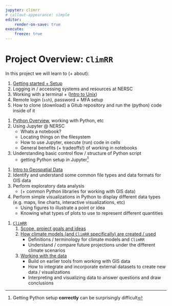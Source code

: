 ```yaml
---
jupyter: climrr
# callout-appearance: simple
editor:
    render-on-save: true
execute:
    freeze: true
---
```


# Project Overview: `ClimRR`

In this project we will learn to (+ about):

::: {.callout title="Systems @ NERSC" collapse="false" style="width:100%;"}

1. [Getting started + Setup](./00-GettingStarted/1-setup.qmd)
1. Logging in / accessing systems and resources at NERSC
2. Working with a terminal + ([Intro to Unix](https://earth-env-data-science.github.io/lectures/environment/intro_to_unix.html))
3. Remote login (`ssh`), password + MFA setup
4. How to clone (download) a Gitub repository and run the (python) code inside
of it

:::

::: {.callout title="Python" collapse="false" style="width:100%;"}

1. [Python Overview](./00-GettingStarted/0-python.qmd), working with Python, etc
2. Using Jupyter @ NERSC
    - Whats a notebook?
    - Locating things on the filesystem
    - How to use Jupyter, execute (run) code in cells
    - General benefits (+ tradeoffs!) of working in notebooks
3. Understanding basic control flow / structure of Python script
    - getting Python setup _in_ Jupyter[^pain]

:::

::: {.callout title="Working with Geospatial (GIS) Data" collapse="false" style="width:100%"}

1. [Intro to Geospatial Data](./00-GettingStarted/2-intro.qmd)
2. Identify and understand some common file types and data formats for GIS data
3. Perform exploratory data analysis
    - (+ common Python libraries for working with GIS data)
4. Perform simple visualizations in Python to display different data types (e.g. maps, line charts, interactive visualizations, etc)
    - Using figures to illustrate a point or idea
    - Knowing  what types of plots to use to represent different quantities

:::

::: {.callout title="Climate Risk \& Resilience Portal" collapse="false" style="width:100%"}

1. [`ClimRR`](https://www.anl.gov/ccrds/ClimRR)
    1. [Scope, project goals and ideas](./01-ClimRR/0-ClimRR.qmd)
    2. [How climate models (and `ClimRR` specifically) are created / used](./01-ClimRR/1-definitions.qmd)
        - Definitions / terminology for climate models and `ClimRR`
        - Understand / compare future projections under the different climate scenarios
    3. [Working with the data](./01-ClimRR/2-chicago-temp.qmd)
        - Build on earlier tools from working with GIS data
        - How to integrate and incorporate external datasets to create new data / visualizations
        - Interpreting and visualizing data to answer questions and draw conclusions

:::

[^pain]: Getting Python setup **correctly** can be surprisingly difficult
[^nersc]: [NERSC Documentation — Getting Started](https://docs.nersc.gov/getting-started/)

<!-- This  project explores the intersection of climate data and energy justice, -->
<!-- providing an introductory understanding of data science techniques in assessing -->
<!-- disparate outcomes on vulnerable or underserved populations in the United -->
<!-- States. By shedding light on energy disparities, the project aims to contribute -->
<!-- to the ongoing discussions surrounding energy equity and inform policymakers -->
<!-- and stakeholders for more inclusive energy initiatives. Energy justice refers -->
<!-- to the equitable distribution of clean, affordable, and reliable energy -->
<!-- resources among all communities, regardless of their socioeconomic status or -->
<!-- demographic characteristics. -->
<!---->
<!-- The project focuses on analyzing climate data to assess disparate outcomes in -->
<!-- energy access and consumption across different population groups. By leveraging -->
<!-- introductory data science skills, the study aims to uncover patterns, trends, -->
<!-- and potential disparities in energy justice. -->
<!---->
<!-- The project will involve several key steps. Firstly, relevant climate data, -->
<!-- such as temperature, precipitation, and renewable energy sources, will be -->
<!-- collected from reliable sources. This data will be preprocessed and cleaned to -->
<!-- ensure its quality and usability for analysis. -->
<!---->
<!-- Next, the data will be analyzed using introductory data science techniques. -->
<!-- This may include exploratory data analysis, descriptive statistics, and data -->
<!-- visualization to identify patterns and trends within the dataset. The analysis -->
<!-- will focus on examining energy consumption patterns, renewable energy adoption -->
<!-- rates, and energy affordability across different geographical regions and -->
<!-- demographic groups. -->
<!---->
<!-- To assess disparate outcomes, the project will employ various statistical -->
<!-- techniques to compare energy-related indicators among vulnerable populations. -->
<!-- This may involve analyzing energy access in low-income neighborhoods, -->
<!-- evaluating the impact of energy policies on marginalized communities, or -->
<!-- examining the correlation between energy affordability and socioeconomic -->
<!-- factors. -->
<!---->
<!-- The findings of the analysis will be interpreted to gain insights into the -->
<!-- disparities in energy justice and its impact on vulnerable populations. The -->
<!-- project aims to identify areas where energy inequalities exist and provide a -->
<!-- data-driven foundation for advocating for equitable energy policies and -->
<!-- programs. -->
